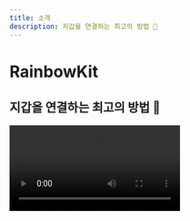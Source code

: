 ```yaml
---
title: 소개
description: 지갑을 연결하는 최고의 방법 🌈
---
```


# RainbowKit

## 지갑을 연결하는 최고의 방법 🌈

<Video src="https://res.cloudinary.com/rainbowme/video/upload/s--aTmEjSrr--/f_auto:video,q_auto/v1/rainbowkit/site-assets/rainbowkit-video-cutdown-edit_gy0q16" />

RainbowKit은 [React](https://reactjs.org/) 라이브러리로, dapp에 월렛 연결을 쉽게 추가할 수 있도록 합니다. 직관적이고, 반응형이며, 사용자 정의가 가능합니다.

### 특징

#### 월렛 관리

dapp을 위한 손쉬운 월렛 관리를 제공합니다. 월렛 연결 및 연결 해제뿐만 아니라, RainbowKit은 여러 월렛을 지원하고, 연결 체인을 전환하며, 주소를 ENS로 해결하고, 잔액을 표시하는 등의 기능을 갖추고 있습니다.

#### 사용자 정의 가능

RainbowKit UI를 당신의 브랜드에 맞게 조정할 수 있습니다. 몇 가지 미리 정의된 강조 색상과 테두리 반경 구성을 선택할 수 있으며, 고급 사용 사례에는 완전한 사용자 정의 테마를 제공하거나 직접 버튼을 렌더링하고 특정 기능을 생략할 수 있습니다. 다크 모드도 포함됩니다.

#### 산업 표준

대부분의 제품과의 상호운용성을 위해, 우리는 [viem](https://viem.sh) 및 [wagmi](https://wagmi.sh/)와 같은 가장 일반적으로 사용되는 라이브러리에 의존합니다.

브라우저 월렛 사용자가 dApp에 월렛을 원활하게 연결할 수 있도록 하기 위해 EIP-1193 및 EIP-6963과 같은 월렛 표준이 바로 지원됩니다.

### 커뮤니티

커뮤니티가 RainbowKit을 채택하고, 이슈를 제기하며, 피드백을 제공하기를 기대합니다. 새로운 기능 요청, 버그 제보, 프로젝트 쇼케이스 등 어떤 형태로든 참여해 주세요!

- [문제](https://github.com/rainbow-me/rainbowkit/issues)를 제기하세요
- [트위터](https://twitter.com/rainbowdotme)에서 팔로우하세요
- [피드백](https://github.com/rainbow-me/rainbowkit/discussions/new?category=feedback)을 공유하세요
- [Codesandbox](https://codesandbox.io/p/sandbox/github/rainbow-me/rainbowkit/tree/main/examples/with-next)에서 사용해 보세요
